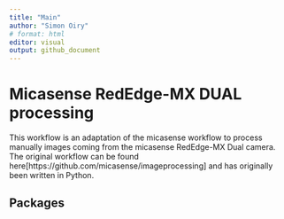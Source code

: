 ```yaml
---
title: "Main"
author: "Simon Oiry"
# format: html
editor: visual
output: github_document
---
```


# Micasense RedEdge-MX DUAL processing

This workflow is an adaptation of the micasense workflow to process manually images coming from the micasense RedEdge-MX Dual camera. The original workflow can be found here[https://github.com/micasense/imageprocessing] and has originally been written in Python.


## Packages 

```r



```


